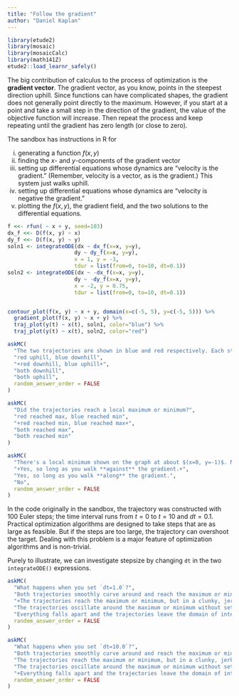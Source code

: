 ```yaml
---
title: "Follow the gradient"
author: "Daniel Kaplan"
---
```


```r
library(etude2)
library(mosaic)
library(mosaicCalc)
library(math141Z)
etude2::load_learnr_safely()
```

The big contribution of calculus to the process of optimization is the **gradient vector**. The gradient vector, as you know, points in the steepest direction uphill. Since functions can have complicated shapes, the gradient does not generally point directly to the maximum. However, if you start at a point and take a small step in the direction of the gradient, the value of the objective function will increase. Then repeat the process and keep repeating until the gradient has zero length (or close to zero).

The sandbox has instructions in R for 

i. generating a function $f(x, y)$ 
ii. finding the $x$- and $y$-components of the gradient vector
iii. setting up differential equations whose dynamics are "velocity is the gradient." (Remember, velocity is a vector, as is the gradient.) This system just walks uphill.
iv. setting up differential equations whose dynamics are "velocity is negative the gradient."
v. plotting the $f(x,y)$, the gradient field, and the two solutions to the differential equations.


```r
f <<- rfun( ~ x + y, seed=103)
dx_f <<- D(f(x, y) ~ x)
dy_f <<- D(f(x, y) ~ y)
soln1 <- integrateODE(dx ~ dx_f(x=x, y=y), 
                     dy ~ dy_f(x=x, y=y), 
                     x = 1, y = -3,
                     tdur = list(from=0, to=10, dt=0.1))
soln2 <- integrateODE(dx ~ -dx_f(x=x, y=y), 
                     dy ~ -dy_f(x=x, y=y), 
                     x = -2, y = 0.75,
                     tdur = list(from=0, to=10, dt=0.1))


contour_plot(f(x, y) ~ x + y, domain(x=c(-5, 5), y=c(-5, 5))) %>%
  gradient_plot(f(x, y) ~ x + y) %>%
  traj_plot(y(t) ~ x(t), soln1, color="blue") %>%
  traj_plot(y(t) ~ x(t), soln2, color="red")

```

```r
askMC(
  "The two trajectories are shown in blue and red respectively. Each starts at the point labelled \"0\" and ends at the point labelled \"10\". How does movement along each trajectory correspond to the gradient field?",
  "red uphill, blue downhill",
  "+red downhill, blue uphill+",
  "both downhill",
  "both uphill",
  random_answer_order = FALSE
)
```

```r
askMC(
  "Did the trajectories reach a local maximum or minimum?",
  "red reached max, blue reached min",
  "+red reached min, blue reached max+",
  "both reached max",
  "both reached min"
)
```

```r
askMC(
  "There's a local minimum shown on the graph at about $(x=0, y=-1)$. Neither of the trajectories reached this minimum. Imagine starting a new trajectory at a point $(x=2, y=0)$. Will it reach the local minimum near $(x=0, y=-1)$?",
  "+Yes, so long as you walk **against** the gradient.+",
  "Yes, so long as you walk **along** the gradient.",
  "No",
  random_answer_order = FALSE
)
```

In the code originally in the sandbox, the trajectory was constructed with 100 Euler steps; the time interval runs from $t=0$ to $t=10$ and $dt = 0.1$. Practical optimization algorithms are designed to take steps that are as large as feasible. But if the steps are too large, the trajectory can overshoot the target. Dealing with this problem is a major feature of optimization algorithms and is non-trivial.

Purely to illustrate, we can investigate stepsize by changing `dt` in the two `integrateODE()` expressions. 

```r
askMC(
  "What happens when you set `dt=1.0`?",
  "Both trajectories smoothly curve around and reach the maximum or minimum.",
  "+The trajectories reach the maximum or minimum, but in a clunky, jerkwise fashion.+",
  "The trajectories oscillate around the maximum or minimum without settling down.",
  "Everything falls apart and the trajectories leave the domain of interest.",
  random_answer_order = FALSE
)
```

```r
askMC(
  "What happens when you set `dt=10.0`?",
  "Both trajectories smoothly curve around and reach the maximum or minimum.",
  "The trajectories reach the maximum or minimum, but in a clunky, jerkwise fashion.",
  "The trajectories oscillate around the maximum or minimum without settling down.",
  "+Everything falls apart and the trajectories leave the domain of interest.+",
  random_answer_order = FALSE
)
```
